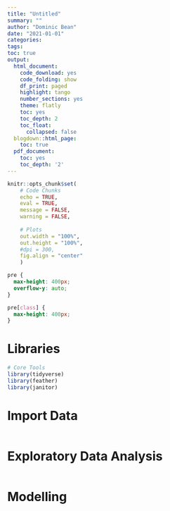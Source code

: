 ```yaml
---
title: "Untitled"
summary: ""
author: "Dominic Bean"
date: "2021-01-01"
categories:
tags:
toc: true
output:
  html_document:
    code_download: yes
    code_folding: show
    df_print: paged
    highlight: tango
    number_sections: yes
    theme: flatly
    toc: yes
    toc_depth: 2
    toc_float:
      collapsed: false
  blogdown::html_page:
    toc: true
  pdf_document:
    toc: yes
    toc_depth: '2'
---
```


```r
knitr::opts_chunk$set(
    # Code Chunks
    echo = TRUE,
    eval = TRUE,
    message = FALSE,
    warning = FALSE,
    
    # Plots
    out.width = "100%",
    out.height = "100%",
    #dpi = 300,
    fig.align = "center"
    )
```

```css
pre {
  max-height: 400px;
  overflow-y: auto;
}

pre[class] {
  max-height: 400px;
}
```

# Libraries

```r
# Core Tools
library(tidyverse)
library(feather)
library(janitor)
```

# Import Data

```r

```

# Exploratory Data Analysis

```r

```

# Modelling

```r

```

